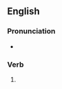 ==English==

===Pronunciation===
* {{IPA|en|/ʌpt/}}

===Verb===
{{head|en|verb form}}

# {{en-past of|up}}